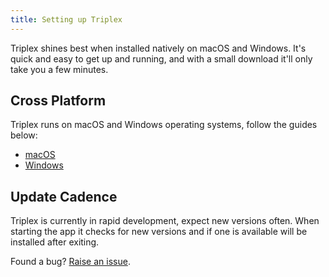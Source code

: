 ```yaml
---
title: Setting up Triplex
---
```


Triplex shines best when installed natively on macOS and Windows. It's quick and
easy to get up and running, and with a small download it'll only take you a few
minutes.

## Cross Platform

Triplex runs on macOS and Windows operating systems, follow the guides below:

- [macOS](/docs/setup/macos)
- [Windows](/docs/setup/windows)

## Update Cadence

Triplex is currently in rapid development, expect new versions often. When
starting the app it checks for new versions and if one is available will be
installed after exiting.

Found a bug?
[Raise an issue](https://github.com/try-triplex/triplex/issues/new).
